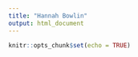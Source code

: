 ```yaml
---
title: "Hannah Bowlin"
output: html_document
---
```


```r
knitr::opts_chunk$set(echo = TRUE)
```

```r

```

